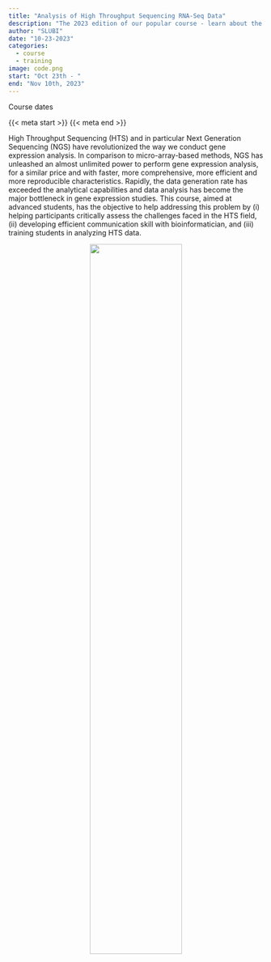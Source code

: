 ```yaml
---
title: "Analysis of High Throughput Sequencing RNA-Seq Data"
description: "The 2023 edition of our popular course - learn about the ins and outs of working with RNA-sequencing data."
author: "SLUBI"
date: "10-23-2023"
categories:
  - course
  - training
image: code.png
start: "Oct 23th - "
end: "Nov 10th, 2023" 
---
```


::: {.course-meta-block .quarto-title-meta}
:::: {.quarto-title-meta-heading}
Course dates
::::
:::: {.quarto-title-meta-contents}
{{< meta start >}} {{< meta end >}}
::::
:::

High Throughput Sequencing (HTS) and in particular Next Generation Sequencing (NGS) have revolutionized the way we conduct gene expression analysis. In comparison to micro-array-based methods, NGS has unleashed an almost unlimited power to perform gene expression analysis, for a similar price and with faster, more comprehensive, more efficient and more reproducible characteristics. Rapidly, the data generation rate has exceeded the analytical capabilities and data analysis has become the major bottleneck in gene expression studies. This course, aimed at advanced students, has the objective to help addressing this problem by (i) helping participants critically assess the challenges faced in the HTS field, (ii) developing efficient communication skill with bioinformatician, and (iii) training students in analyzing HTS data.


<center>
![](code.png){.class width=60%}